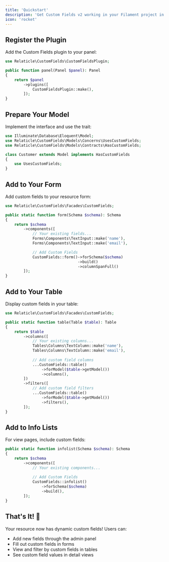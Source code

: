 ```yaml
---
title: 'Quickstart'
description: 'Get Custom Fields v2 working in your Filament project in under 5 minutes'
icon: 'rocket'
---
```


## Register the Plugin

Add the Custom Fields plugin to your panel:

```php
use Relaticle\CustomFields\CustomFieldsPlugin;

public function panel(Panel $panel): Panel
{
    return $panel
        ->plugins([
            CustomFieldsPlugin::make(),
        ]);
}
```

## Prepare Your Model

Implement the interface and use the trait:

```php
use Illuminate\Database\Eloquent\Model;
use Relaticle\CustomFields\Models\Concerns\UsesCustomFields;
use Relaticle\CustomFields\Models\Contracts\HasCustomFields;

class Customer extends Model implements HasCustomFields
{
    use UsesCustomFields;
}
```

## Add to Your Form

Add custom fields to your resource form:

```php
use Relaticle\CustomFields\Facades\CustomFields;

public static function form(Schema $schema): Schema
{
    return $schema
        ->components([
            // Your existing fields...
            Forms\Components\TextInput::make('name'),
            Forms\Components\TextInput::make('email'),

            // Add Custom Fields
            CustomFields::form()->forSchema($schema)
                                ->build()
                                ->columnSpanFull()
        ]);
}
```

## Add to Your Table

Display custom fields in your table:

```php
use Relaticle\CustomFields\Facades\CustomFields;

public static function table(Table $table): Table
{
    return $table
        ->columns([
            // Your existing columns...
            Tables\Columns\TextColumn::make('name'),
            Tables\Columns\TextColumn::make('email'),
            
            // Add custom field columns
            ...CustomFields::table()
                ->forModel($table->getModel())
                ->columns(),
        ])
        ->filters([
            // Add custom field filters
            ...CustomFields::table()
                ->forModel($table->getModel())
                ->filters(),
        ]);
}
```

## Add to Info Lists

For view pages, include custom fields:

```php
public static function infolist(Schema $schema): Schema
{
    return $schema
        ->components([
            // Your existing components...
            
            // Add Custom Fields
            CustomFields::infolist()
                ->forSchema($schema)
                ->build(),
        ]);
}
```

## That's It! 🎉

Your resource now has dynamic custom fields! Users can:
- Add new fields through the admin panel
- Fill out custom fields in forms
- View and filter by custom fields in tables
- See custom field values in detail views